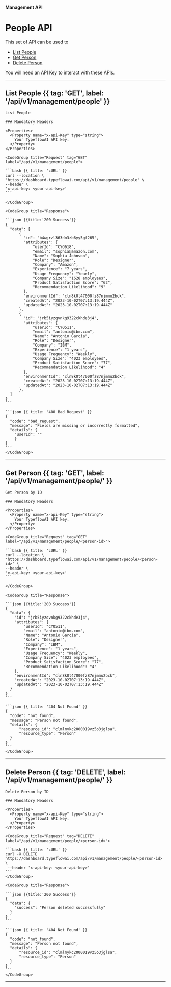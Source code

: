 

#### Management API

# People API

This set of API can be used to

- [List People](#list-people)
- [Get Person](#get-person)
- [Delete Person](#delete-person)

<Note>You will need an API Key to interact with these APIs.</Note>

---

## List People {{ tag: 'GET', label: '/api/v1/management/people' }}

<Row>
  <Col>

    List People

    ### Mandatory Headers

    <Properties>
      <Property name="x-api-Key" type="string">
        Your TypeflowAI API key.
      </Property>
    </Properties>

  </Col>
  <Col sticky>

    <CodeGroup title="Request" tag="GET" label="/api/v1/management/people">

    ```bash {{ title: 'cURL' }}
    curl --location \
    'https://dashboard.typeflowai.com/api/v1/management/people' \
    --header \
    'x-api-key: <your-api-key>'
    ```

    </CodeGroup>

    <CodeGroup title="Response">

    ```json {{title:'200 Success'}}
    {
      "data": [
          {
            "id": "b4wgrzl363dn3zb6yy5gf265",
            "attributes": {
                "userId": "CYO618",
                "email": "sophia@amazon.com",
                "Name": "Sophia Johnson",
                "Role": "Designer",
                "Company": "Amazon",
                "Experience": "7 years",
                "Usage Frequency": "Yearly",
                "Company Size": "1628 employees",
                "Product Satisfaction Score": "62",
                "Recommendation Likelihood": "9"
            },
            "environmentId": "cln8k0t47000fz87njmmu2bck",
            "createdAt": "2023-10-02T07:13:19.444Z",
            "updatedAt": "2023-10-02T07:13:19.444Z"
          },
          {
            "id": "jrb5iyzqvnkg9322ckhde3j4",
            "attributes": {
                "userId": "CYO511",
                "email": "antonio@ibm.com",
                "Name": "Antonio García",
                "Role": "Designer",
                "Company": "IBM",
                "Experience": "1 years",
                "Usage Frequency": "Weekly",
                "Company Size": "4023 employees",
                "Product Satisfaction Score": "77",
                "Recommendation Likelihood": "4"
            },
            "environmentId": "cln8k0t47000fz87njmmu2bck",
            "createdAt": "2023-10-02T07:13:19.444Z",
            "updatedAt": "2023-10-02T07:13:19.444Z"
          },
      ]
    }
    ```

    ```json {{ title: '400 Bad Request' }}
    {
      "code": "bad_request",
      "message": "Fields are missing or incorrectly formatted",
      "details": {
        "userId": ""
        }
    }
    ```
    </CodeGroup>

  </Col>
</Row>

---

## Get Person {{ tag: 'GET', label: '/api/v1/management/people/<person-id>' }}

<Row>
  <Col>

    Get Person by ID

    ### Mandatory Headers

    <Properties>
      <Property name="x-api-Key" type="string">
        Your TypeflowAI API key.
      </Property>
    </Properties>

  </Col>
  <Col sticky>

    <CodeGroup title="Request" tag="GET" label="/api/v1/management/people/<person-id>">

    ```bash {{ title: 'cURL' }}
    curl --location \
    'https://dashboard.typeflowai.com/api/v1/management/people/<person-id>' \
    --header \
    'x-api-key: <your-api-key>'
    ```

    </CodeGroup>

    <CodeGroup title="Response">

    ```json {{title:'200 Success'}}
    {
      "data": {
        "id": "jrb5iyzqvnkg9322ckhde3j4",
        "attributes": {
            "userId": "CYO511",
            "email": "antonio@ibm.com",
            "Name": "Antonio García",
            "Role": "Designer",
            "Company": "IBM",
            "Experience": "1 years",
            "Usage Frequency": "Weekly",
            "Company Size": "4023 employees",
            "Product Satisfaction Score": "77",
            "Recommendation Likelihood": "4"
        },
        "environmentId": "cln8k0t47000fz87njmmu2bck",
        "createdAt": "2023-10-02T07:13:19.444Z",
        "updatedAt": "2023-10-02T07:13:19.444Z"
      }
    }
    ```

    ```json {{ title: '404 Not Found' }}
    {
      "code": "not_found",
      "message": "Person not found",
      "details": {
          "resource_id": "clmlmykc2000019vz5o3jglsa",
          "resource_type": "Person"
      }
    }
    ```
    </CodeGroup>

  </Col>
</Row>

---

## Delete Person {{ tag: 'DELETE', label: '/api/v1/management/people/<person-id>' }}

<Row>
  <Col>

    Delete Person by ID

    ### Mandatory Headers

    <Properties>
      <Property name="x-api-Key" type="string">
        Your TypeflowAI API key.
      </Property>
    </Properties>

  </Col>
  <Col sticky>

    <CodeGroup title="Request" tag="DELETE" label="/api/v1/management/people/<person-id>">

    ```bash {{ title: 'cURL' }}
    curl -X DELETE https://dashboard.typeflowai.com/api/v1/management/people/<person-id> \
     --header 'x-api-key: <your-api-key>'
    ```
    </CodeGroup>

    <CodeGroup title="Response">

    ```json {{title:'200 Success'}}
    {
      "data": {
        "success": "Person deleted successfully"
      }
    }
    ```

    ```json {{ title: '404 Not Found' }}
    {
      "code": "not_found",
      "message": "Person not found",
      "details": {
          "resource_id": "clmlmykc2000019vz5o3jglsa",
          "resource_type": "Person"
      }
    }
    ```
    </CodeGroup>

  </Col>
</Row>

---
